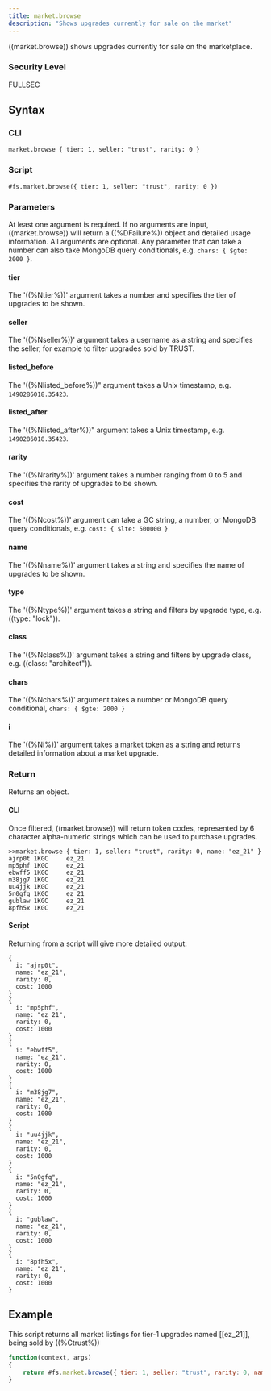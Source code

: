 ```yaml
---
title: market.browse
description: "Shows upgrades currently for sale on the market"
---
```


((market.browse)) shows upgrades currently for sale on the marketplace.

### Security Level

FULLSEC

## Syntax

### CLI

```
market.browse { tier: 1, seller: "trust", rarity: 0 }
```

### Script

```
#fs.market.browse({ tier: 1, seller: "trust", rarity: 0 })
```

### Parameters

At least one argument is required. If no arguments are input, ((market.browse)) will return a ((%DFailure%)) object and detailed usage information. All arguments are optional. Any parameter that can take a number can also take MongoDB query conditionals, e.g. `chars: { $gte: 2000 }`.

#### tier

The '((%Ntier%))' argument takes a number and specifies the tier of upgrades to be shown.

#### seller

The '((%Nseller%))' argument takes a username as a string and specifies the seller, for example to filter upgrades sold by TRUST.

#### listed_before

The '((%Nlisted_before%))" argument takes a Unix timestamp, e.g. `1490286018.35423`.

#### listed_after

The '((%Nlisted_after%))" argument takes a Unix timestamp, e.g. `1490286018.35423`.

#### rarity

The '((%Nrarity%))' argument takes a number ranging from 0 to 5 and specifies the rarity of upgrades to be shown.

#### cost

The '((%Ncost%))' argument can take a GC string, a number, or MongoDB query conditionals, e.g. `cost: { $lte: 500000 }`

#### name

The '((%Nname%))' argument takes a string and specifies the name of upgrades to be shown.

#### type

The '((%Ntype%))' argument takes a string and filters by upgrade type, e.g. ((type: "lock")).

#### class

The '((%Nclass%))' argument takes a string and filters by upgrade class, e.g. ((class: "architect")).

#### chars

The '((%Nchars%))' argument takes a number or MongoDB query conditional, `chars: { $gte: 2000 }`

#### i

The '((%Ni%))' argument takes a market token as a string and returns detailed information about a market upgrade.

### Return

Returns an object.

#### CLI

Once filtered, ((market.browse)) will return token codes, represented by 6 character alpha-numeric strings which can be used to purchase upgrades.

```
>>market.browse { tier: 1, seller: "trust", rarity: 0, name: "ez_21" }
ajrp0t 1KGC     ez_21
mp5phf 1KGC     ez_21
ebwff5 1KGC     ez_21
m38jg7 1KGC     ez_21
uu4jjk 1KGC     ez_21
5n0gfq 1KGC     ez_21
gublaw 1KGC     ez_21
8pfh5x 1KGC     ez_21
```

#### Script

Returning from a script will give more detailed output:

```
{
  i: "ajrp0t",
  name: "ez_21",
  rarity: 0,
  cost: 1000
}
{
  i: "mp5phf",
  name: "ez_21",
  rarity: 0,
  cost: 1000
}
{
  i: "ebwff5",
  name: "ez_21",
  rarity: 0,
  cost: 1000
}
{
  i: "m38jg7",
  name: "ez_21",
  rarity: 0,
  cost: 1000
}
{
  i: "uu4jjk",
  name: "ez_21",
  rarity: 0,
  cost: 1000
}
{
  i: "5n0gfq",
  name: "ez_21",
  rarity: 0,
  cost: 1000
}
{
  i: "gublaw",
  name: "ez_21",
  rarity: 0,
  cost: 1000
}
{
  i: "8pfh5x",
  name: "ez_21",
  rarity: 0,
  cost: 1000
}
```

## Example

This script returns all market listings for tier-1 upgrades named [[ez_21]], being sold by ((%Ctrust%))

```js
function(context, args)
{
	return #fs.market.browse({ tier: 1, seller: "trust", rarity: 0, name: "ez_21" })
}
```
